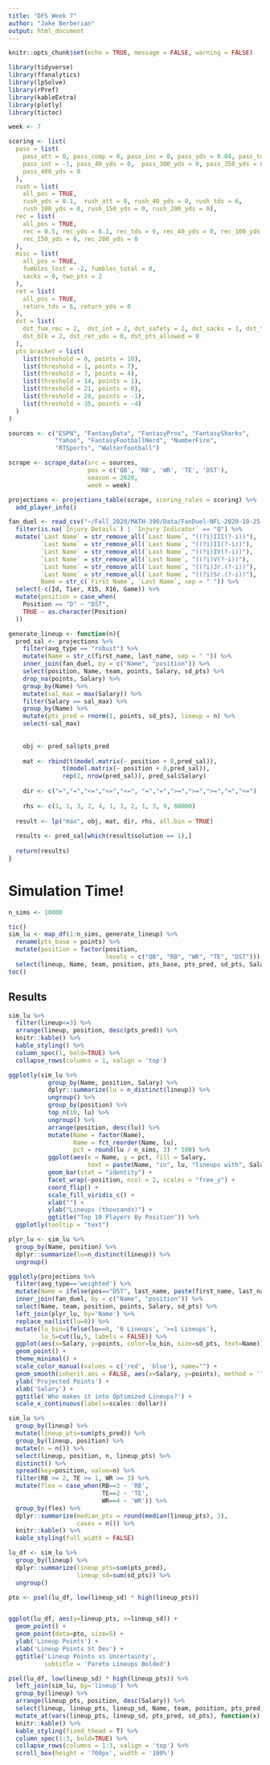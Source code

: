 ```yaml
---
title: "DFS Week 7" 
author: "Jake Berberian"
output: html_document
---
```


```r
knitr::opts_chunk$set(echo = TRUE, message = FALSE, warning = FALSE)
```

```r
library(tidyverse)
library(ffanalytics)
library(lpSolve)
library(rPref)
library(kableExtra)
library(plotly)
library(tictoc)
```

```r
week <- 7

scoring <- list(
  pass = list(
    pass_att = 0, pass_comp = 0, pass_inc = 0, pass_yds = 0.04, pass_tds = 4,
    pass_int = -1, pass_40_yds = 0,  pass_300_yds = 0, pass_350_yds = 0,
    pass_400_yds = 0
  ),
  rush = list(
    all_pos = TRUE,
    rush_yds = 0.1,  rush_att = 0, rush_40_yds = 0, rush_tds = 6,
    rush_100_yds = 0, rush_150_yds = 0, rush_200_yds = 0),
  rec = list(
    all_pos = TRUE,
    rec = 0.5, rec_yds = 0.1, rec_tds = 6, rec_40_yds = 0, rec_100_yds = 0,
    rec_150_yds = 0, rec_200_yds = 0
  ),
  misc = list(
    all_pos = TRUE,
    fumbles_lost = -2, fumbles_total = 0,
    sacks = 0, two_pts = 2
  ),
  ret = list(
    all_pos = TRUE,
    return_tds = 6, return_yds = 0
  ),
  dst = list(
    dst_fum_rec = 2,  dst_int = 2, dst_safety = 2, dst_sacks = 1, dst_td = 6,
    dst_blk = 2, dst_ret_yds = 0, dst_pts_allowed = 0
  ),
  pts_bracket = list(
    list(threshold = 0, points = 10),
    list(threshold = 1, points = 7),
    list(threshold = 7, points = 4),
    list(threshold = 14, points = 1),
    list(threshold = 21, points = 0),
    list(threshold = 28, points = -1),
    list(threshold = 35, points = -4)
  )
)
```


```r
sources <- c("ESPN", "FantasyData", "FantasyPros", "FantasySharks", 
             "Yahoo", "FantasyFootballNerd", "NumberFire",
             "RTSports", "Walterfootball")

scrape <- scrape_data(src = sources,
                      pos = c('QB', 'RB', 'WR', 'TE', 'DST'),
                      season = 2020, 
                      week = week)
```


```r
projections <- projections_table(scrape, scoring_rules = scoring) %>%
  add_player_info()
```


```r
fan_duel <- read_csv("~/Fall_2020/MATH-390/Data/FanDuel-NFL-2020-10-25-51091-players-list.csv") %>% 
  filter(is.na(`Injury Details`) | `Injury Indicator` == "Q") %>%
  mutate(`Last Name` = str_remove_all(`Last Name`, "((?i)III(?-i))"),
         `Last Name` = str_remove_all(`Last Name`, "((?i)II(?-i))"),
         `Last Name` = str_remove_all(`Last Name`, "((?i)IV(?-i))"),
         `Last Name` = str_remove_all(`Last Name`, "((?i)V(?-i))"),
         `Last Name` = str_remove_all(`Last Name`, "((?i)Jr.(?-i))"),
         `Last Name` = str_remove_all(`Last Name`, "((?i)Sr.(?-i))"),
         Name = str_c(`First Name`, `Last Name`, sep = " ")) %>% 
  select(-c(Id, Tier, X15, X16, Game)) %>%
  mutate(position = case_when(
    Position == "D" ~ "DST",
    TRUE ~ as.character(Position)
  )) 
```


```r
generate_lineup <- function(n){
  pred_sal <- projections %>% 
    filter(avg_type == "robust") %>% 
    mutate(Name = str_c(first_name, last_name, sep = " ")) %>% 
    inner_join(fan_duel, by = c("Name", "position")) %>% 
    select(position, Name, team, points, Salary, sd_pts) %>% 
    drop_na(points, Salary) %>% 
    group_by(Name) %>% 
    mutate(sal_max = max(Salary)) %>%
    filter(Salary == sal_max) %>%
    group_by(Name) %>% 
    mutate(pts_pred = rnorm(1, points, sd_pts), lineup = n) %>% 
    select(-sal_max)
  
  
    obj <- pred_sal$pts_pred
    
    mat <- rbind(t(model.matrix(~ position + 0,pred_sal)), 
               t(model.matrix(~ position + 0,pred_sal)), 
               rep(1, nrow(pred_sal)), pred_sal$Salary)
    
    dir <- c("=","=","<=","<=","<=", "=","=",">=",">=",">=","=","<=")
    
    rhs <- c(1, 1, 3, 2, 4, 1, 1, 2, 1, 3, 9, 60000)
  
  result <- lp("max", obj, mat, dir, rhs, all.bin = TRUE)   
  
  results <- pred_sal[which(result$solution == 1),]
  
  return(results)
}
```

# Simulation Time!
```r
n_sims <- 10000

tic()
sim_lu <- map_df(1:n_sims, generate_lineup) %>%
  rename(pts_base = points) %>%  
  mutate(position = factor(position, 
                           levels = c("QB", "RB", "WR", "TE", "DST"))) %>% 
  select(lineup, Name, team, position, pts_base, pts_pred, sd_pts, Salary)
toc()
```

## Results
```r
sim_lu %>%
  filter(lineup<=3) %>%
  arrange(lineup, position, desc(pts_pred)) %>%
  knitr::kable() %>%
  kable_styling() %>%
  column_spec(1, bold=TRUE) %>%
  collapse_rows(columns = 1, valign = 'top')
```


```r
ggplotly(sim_lu %>% 
           group_by(Name, position, Salary) %>% 
           dplyr::summarize(lu = n_distinct(lineup)) %>% 
           ungroup() %>% 
           group_by(position) %>% 
           top_n(10, lu) %>% 
           ungroup() %>% 
           arrange(position, desc(lu)) %>% 
           mutate(Name = factor(Name),
                  Name = fct_reorder(Name, lu),
                  pct = round(lu / n_sims, 3) * 100) %>% 
           ggplot(aes(x = Name, y = pct, fill = Salary,
                      text = paste(Name, "in", lu, "lineups with", Salary, "salary"))) +
           geom_bar(stat = "identity") +
           facet_wrap(~position, ncol = 2, scales = "free_y") +
           coord_flip() +
           scale_fill_viridis_c() +
           xlab("") +
           ylab("Lineups (thousands)") +
           ggtitle("Top 10 Players By Position")) %>% 
  ggplotly(tooltip = "text")
```


```r
plyr_lu <- sim_lu %>%
  group_by(Name, position) %>%
  dplyr::summarize(lu=n_distinct(lineup)) %>%
  ungroup() 

ggplotly(projections %>% 
  filter(avg_type=='weighted') %>%
  mutate(Name = ifelse(pos=="DST", last_name, paste(first_name, last_name))) %>%
  inner_join(fan_duel, by = c("Name", "position")) %>%
  select(Name, team, position, points, Salary, sd_pts) %>%
  left_join(plyr_lu, by='Name') %>%
  replace_na(list(lu=0)) %>%
  mutate(lu_bin=ifelse(lu==0, '0 Lineups', '>=1 Lineups'),
         lu_5=cut(lu,5, labels = FALSE)) %>%
  ggplot(aes(x=Salary, y=points, color=lu_bin, size=sd_pts, text=Name)) +
  geom_point() +
  theme_minimal() +
  scale_color_manual(values = c('red', 'blue'), name="") +
  geom_smooth(inherit.aes = FALSE, aes(x=Salary, y=points), method = 'lm') +
  ylab('Projected Points') +
  xlab('Salary') +
  ggtitle('Who makes it into Optimized Lineups?') +
  scale_x_continuous(labels=scales::dollar))
```


```r
sim_lu %>%
  group_by(lineup) %>%
  mutate(lineup_pts=sum(pts_pred)) %>%
  group_by(lineup, position) %>%
  mutate(n = n()) %>%
  select(lineup, position, n, lineup_pts) %>%
  distinct() %>%
  spread(key=position, value=n) %>%
  filter(RB >= 2, TE >= 1, WR >= 3) %>%
  mutate(flex = case_when(RB==3 ~ 'RB',
                          TE==2 ~ 'TE',
                          WR==4 ~ 'WR')) %>%
  group_by(flex) %>%
  dplyr::summarize(median_pts = round(median(lineup_pts), 3),
                   cases = n()) %>%
  knitr::kable() %>%
  kable_styling(full_width = FALSE)
```


```r
lu_df <- sim_lu %>%
  group_by(lineup) %>%
  dplyr::summarize(lineup_pts=sum(pts_pred),
                   lineup_sd=sum(sd_pts)) %>%
  ungroup()

pto <- psel(lu_df, low(lineup_sd) * high(lineup_pts))


ggplot(lu_df, aes(y=lineup_pts, x=lineup_sd)) +
  geom_point() +
  geom_point(data=pto, size=5) +
  ylab('Lineup Points') +
  xlab('Lineup Points St Dev') +
  ggtitle('Lineup Points vs Uncertainty',
          subtitle = 'Pareto Lineups Bolded')
```


```r
psel(lu_df, low(lineup_sd) * high(lineup_pts)) %>%
  left_join(sim_lu, by='lineup') %>%
  group_by(lineup) %>%
  arrange(lineup_pts, position, desc(Salary)) %>%
  select(lineup, lineup_pts, lineup_sd, Name, team, position, pts_pred, sd_pts, Salary) %>%
  mutate_at(vars(lineup_pts, lineup_sd, pts_pred, sd_pts), function(x) round(x, 2)) %>%
  knitr::kable() %>%
  kable_styling(fixed_thead = T) %>%
  column_spec(1:3, bold=TRUE) %>%
  collapse_rows(columns = 1:3, valign = 'top') %>%
  scroll_box(height = '700px', width = '100%')
```
